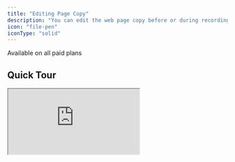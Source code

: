 ```yaml
---
title: "Editing Page Copy"
description: "You can edit the web page copy before or during recording a flow with Hexus. This is great especially for data clean up or personalizing messaging. "
icon: "file-pen"
iconType: "solid"
---
```


<Note>
  Available on all paid plans
</Note>

## Quick Tour

<div style={{ position:"relative",paddingBottom:"calc(55.74%)",height:0,width:"100%" }}>
<iframe src="https://app.usehexus.com/embed/708c3ea2-b72a-4447-8667-6e36daff5997?refid=" style={{ position:"absolute",border:"none",width:"100%",height:"100%" }} loading="lazy" allowFullScreen title="Hexus Flow" />

</div>

## Advanced Page Editing

<Tip>
  **How to Use Regular Expressions**

  Regular expressions, often abbreviated as regex or regexp, are sequences of characters that form search patterns. They are used for matching strings within text and are a powerful tool for searching, replacing, and manipulating text.

  Learn more on [**Advanced Editing With Regular Expressions**](https://support.hexus.ai/advanced-editing/using-regular-expressions)
</Tip>

### **Advanced Replacement Rules**

**Advanced Replacement Rules** let you define multiple sets of search-and-replace logic to dynamically modify HTML content on a page. This is especially helpful when you need to clean up, customize, or standardize content across various web flows without changing the original website source code.

### What Are Replacement Rules?

Replacement rules use pattern matching (often with **regular expressions**) to search for specific text or HTML elements and replace them with something else. These rules can:

- Swap out sensitive information
- Personalize text (e.g., replacing “user” with a real name)
- Standardize inconsistent content formats (like phone numbers or dates)
- Remove unwanted UI elements during flow recording

### What are rule sets and how to use them ?

**Rule sets **are a collection of replacement rules for quickly applying editing rules to page, such as anonymizing emails, phone numbers etc to maintain privacy in your recorded product tours.

<div style={{ position:"relative",width:"100%",paddingTop:"56.25%" }}>
<iframe width="560" height="320" src="https://app.usehexus.com/embed/How_to_Create_a_New_Configuration_in_Hexus__b9a20a11-a0cc-4bb5-b51e-e56695b2b19e" title="Create a new configuration on Hexus" frameborder="0" allow="accelerometer; autoplay; clipboard-write; encrypted-media; gyroscope; picture-in-picture" allowfullscreen style={{ position:"absolute",top:0,left:0,width:"100%",height:"100%" }} />

</div>

**How it works**

1. By default, the chrome extension creates and updates the rule sets as you create and edit them via the **Hexus Content Editor**
2. To manage or change the rule sets that you want to use for a specific recording, or share with your team,head over to [Chrome Settings Management Page](https://app.usehexus.com/profile?tab=content%20editor%20management%20tool) in the Hexus web app.

#### **Collaboration Made Easy**

- **Team Sharing** is supported on **Growth plans**, so teams can collaborate using shared configurations
- Ideal for teams working across departments, clients, or different use cases